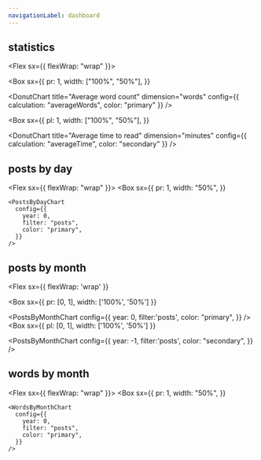 ```yaml
---
navigationLabel: dashboard
---
```



<Box>

## statistics

<Flex sx={{ flexWrap: "wrap" }}>

<Box
  sx={{
    pr: 1,
    width: ["100%", "50%"],
  }}
>
  <DonutChart
    title="Average word count"
    dimension="words"
    config={{ calculation: "averageWords", color: "primary" }}
  />
  <Divider />
</Box>

<Box
  sx={{
    pl: 1,
    width: ["100%", "50%"],
  }}
>
  <DonutChart
    title="Average time to read"
    dimension="minutes"
    config={{ calculation: "averageTime", color: "secondary" }}
  />
  <Divider />
</Box>

</Flex>   
</Box>

<Divider />

<Box>

## posts by day

<Flex sx={{ flexWrap: "wrap" }}>
  <Box
    sx={{
      pr: 1,
      width: "50%",
    }}
  >
    <PostsByDayChart
      config={{
        year: 0,
        filter: "posts",
        color: "primary",
      }}
    />
  </Box>
  <Box
    sx={{
      pl: 1,
      width: "50%",
    }}
  >
    <PostsByDayChart
      config={{
        year: -1,
        filter: "posts",
        color: "secondary",
      }}
    />
  </Box>
</Flex>
</Box>

<Box>

<Divider />

## posts by month

<Divider />

<Flex 
  sx={{ flexWrap: 'wrap' }}
>
<Box
  sx={{ 
    pr: [0, 1], 
    width: ['100%', '50%']
  }}
>
<PostsByMonthChart
  config={{
    year: 0,
    filter:'posts',
    color: "primary",
  }}
/>
<Divider />
</Box>
<Box
  sx={{ 
    pl: [0, 1],
    width: ['100%', '50%'] 
  }}
>
<PostsByMonthChart
  config={{
    year: -1,
    filter:'posts',
    color: "secondary",
  }}
/>
<Divider />
</Box>
</Flex>
</Box>

<Divider />

<Box>

## words by month

<Flex sx={{ flexWrap: "wrap" }}>
  <Box
    sx={{
      pr: 1,
      width: "50%",
    }}
  >
    <WordsByMonthChart
      config={{
        year: 0,
        filter: "posts",
        color: "primary",
      }}
    />
  </Box>
  <Box
    sx={{
      pl: 1,  
      width: "50%",
    }}
  >
    <WordsByMonthChart
      config={{
        year: -1,
        filter: "posts",
        color: "secondary",
      }}
    />
  </Box>
</Flex>
</Box>
